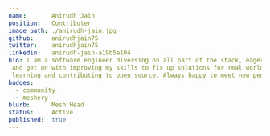 ---
name:       Anirudh Jain
position:   Contributer
image_path: ./anirudh-jain.jpg
github:     anirudhjain75
twitter:    anirudhjain75
linkedin:   anirudh-jain-a19b5a104
bio: I am a software engineer diversing on all part of the stack, eager to learn anything new I find
 and get on with improving my skills to fix up solutions for real world problems. I spent most of my time
 learning and contributing to open source. Always happy to meet new people.
badges:
  - community
  - meshery
blurb:      Mesh Head
status:     Active
published:  true
---
